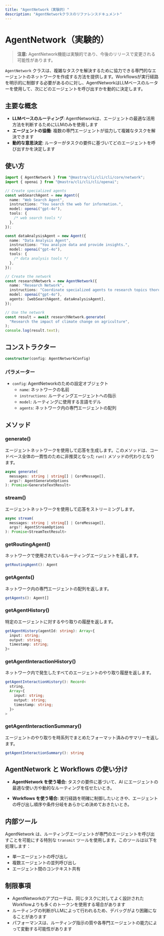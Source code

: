 ```yaml
---
title: "AgentNetwork（実験的）"
description: "AgentNetworkクラスのリファレンスドキュメント"
---
```


# AgentNetwork（実験的）

> **注意:** AgentNetwork機能は実験的であり、今後のリリースで変更される可能性があります。

`AgentNetwork` クラスは、複雑なタスクを解決するために協力できる専門的なエージェントのネットワークを作成する方法を提供します。Workflowsが実行経路を明示的に制御する必要があるのに対し、AgentNetworkはLLMベースのルーターを使用して、次にどのエージェントを呼び出すかを動的に決定します。

## 主要な概念

- **LLMベースのルーティング**: AgentNetworkは、エージェントの最適な活用方法を判断するためにLLMのみを使用します
- **エージェントの協働**: 複数の専門エージェントが協力して複雑なタスクを解決できます
- **動的な意思決定**: ルーターがタスクの要件に基づいてどのエージェントを呼び出すかを決定します

## 使い方

```typescript
import { AgentNetwork } from "@mastra/cli/cli/cli/core/network";
import { openai } from "@mastra/cli/cli/cli/openai";

// Create specialized agents
const webSearchAgent = new Agent({
  name: "Web Search Agent",
  instructions: "You search the web for information.",
  model: openai("gpt-4o"),
  tools: {
    /* web search tools */
  },
});

const dataAnalysisAgent = new Agent({
  name: "Data Analysis Agent",
  instructions: "You analyze data and provide insights.",
  model: openai("gpt-4o"),
  tools: {
    /* data analysis tools */
  },
});

// Create the network
const researchNetwork = new AgentNetwork({
  name: "Research Network",
  instructions: "Coordinate specialized agents to research topics thoroughly.",
  model: openai("gpt-4o"),
  agents: [webSearchAgent, dataAnalysisAgent],
});

// Use the network
const result = await researchNetwork.generate(
  "Research the impact of climate change on agriculture",
);
console.log(result.text);
```

## コンストラクター

```typescript
constructor(config: AgentNetworkConfig)
```

### パラメーター

- `config`: AgentNetworkのための設定オブジェクト
  - `name`: ネットワークの名前
  - `instructions`: ルーティングエージェントへの指示
  - `model`: ルーティングに使用する言語モデル
  - `agents`: ネットワーク内の専門エージェントの配列

## メソッド

### generate()

エージェントネットワークを使用して応答を生成します。このメソッドは、コードベース全体の一貫性のために非推奨となった `run()` メソッドの代わりとなります。

```typescript
async generate(
  messages: string | string[] | CoreMessage[],
  args?: AgentGenerateOptions
): Promise<GenerateTextResult>
```

### stream()

エージェントネットワークを使用して応答をストリーミングします。

```typescript
async stream(
  messages: string | string[] | CoreMessage[],
  args?: AgentStreamOptions
): Promise<StreamTextResult>
```

### getRoutingAgent()

ネットワークで使用されているルーティングエージェントを返します。

```typescript
getRoutingAgent(): Agent
```

### getAgents()

ネットワーク内の専門エージェントの配列を返します。

```typescript
getAgents(): Agent[]
```

### getAgentHistory()

特定のエージェントに対するやり取りの履歴を返します。

```typescript
getAgentHistory(agentId: string): Array<{
  input: string;
  output: string;
  timestamp: string;
}>
```

### getAgentInteractionHistory()

ネットワーク内で発生したすべてのエージェントのやり取り履歴を返します。

```typescript
getAgentInteractionHistory(): Record<
  string,
  Array<{
    input: string;
    output: string;
    timestamp: string;
  }>
>
```

### getAgentInteractionSummary()

エージェントのやり取りを時系列でまとめたフォーマット済みのサマリーを返します。

```typescript
getAgentInteractionSummary(): string
```

## AgentNetwork と Workflows の使い分け

- **AgentNetwork を使う場合:** タスクの要件に基づいて、AI にエージェントの最適な使い方や動的なルーティングを任せたいとき。

- **Workflows を使う場合:** 実行経路を明確に制御したいときや、エージェントの呼び出し順序や条件分岐をあらかじめ決めておきたいとき。

## 内部ツール

AgentNetwork は、ルーティングエージェントが専門のエージェントを呼び出すことを可能にする特別な `transmit` ツールを使用します。このツールは以下を処理します：

- 単一エージェントの呼び出し
- 複数エージェントの並列呼び出し
- エージェント間のコンテキスト共有

## 制限事項

- AgentNetworkのアプローチは、同じタスクに対してよく設計されたWorkflowよりも多くのトークンを使用する場合があります
- ルーティングの判断がLLMによって行われるため、デバッグがより困難になることがあります
- パフォーマンスは、ルーティング指示の質や各専門エージェントの能力によって変動する可能性があります
